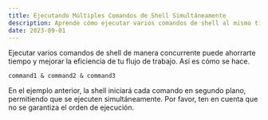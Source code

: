 ```yaml
---
title: Ejecutando Múltiples Comandos de Shell Simultáneamente
description: Aprende cómo ejecutar varios comandos de shell al mismo tiempo, mejorando la productividad y eficiencia.
date: 2023-09-01
---
```


Ejecutar varios comandos de shell de manera concurrente puede ahorrarte tiempo y mejorar la eficiencia de tu flujo de trabajo. Así es cómo se hace.

```shell
command1 & command2 & command3
```

En el ejemplo anterior, la shell iniciará cada comando en segundo plano, permitiendo que se ejecuten simultáneamente. Por favor, ten en cuenta que no se garantiza el orden de ejecución.